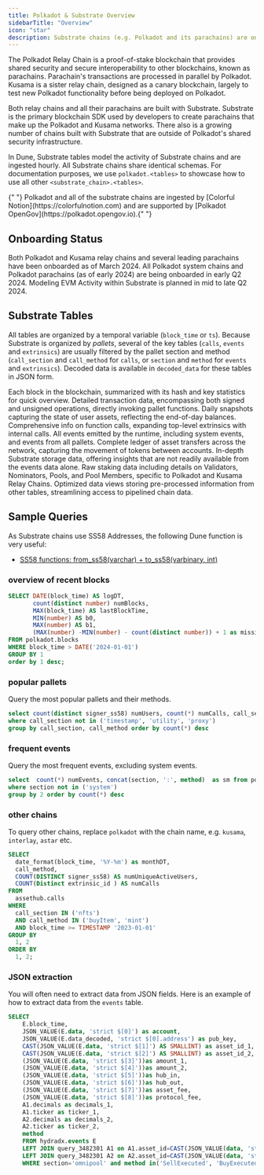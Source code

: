 ```yaml
---
title: Polkadot & Substrate Overview
sidebarTitle: "Overview"
icon: "star"
description: Substrate chains (e.g. Polkadot and its parachains) are on Dune.
---
```



The Polkadot Relay Chain is a proof-of-stake blockchain that provides shared security and secure interoperability to other blockchains, known as parachains. Parachain's transactions are processed in parallel by Polkadot. Kusama is a sister relay chain, designed as a canary blockchain, largely to test new Polkadot functionality before being deployed on Polkadot.

Both relay chains and all their parachains are built with Substrate. Substrate is the primary blockchain SDK used by developers to create parachains that make up the Polkadot and Kusama networks. There also is a growing number of chains built with Substrate that are outside of Polkadot's shared security infrastructure.

In Dune, Substrate tables model the activity of Substrate chains and are ingested hourly. All Substrate chains share identical schemas. For documentation purposes, we use `polkadot.<tables>` to showcase how to use all other `<substrate_chain>.<tables>`.

<Info>
  {" "}
  Polkadot and all of the substrate chains are ingested by [Colorful Notion](https://colorfulnotion.com)
  and are supported by [Polkadot OpenGov](https://polkadot.opengov.io).{" "}
</Info>

## Onboarding Status

Both Polkadot and Kusama relay chains and several leading parachains have been onboarded as of March 2024. All Polkadot system chains and Polkadot parachains (as of early 2024) are being onboarded in early Q2 2024. Modeling EVM Activity within Substrate is planned in mid to late Q2 2024.

<div>
  <DuneEmbed qID="3523887" vID="5925917" height={500} />
</div>

## Substrate Tables

All tables are organized by a temporal variable (`block_time` or `ts`). Because Substrate is organized by _pallets_, several of the key tables (`calls`, `events` and `extrinsics`) are usually filtered by the pallet section and method (`call_section` and `call_method` for `calls`, or `section` and `method` for `events` and `extrinsics`). Decoded data is available in `decoded_data` for these tables in JSON form. 

<CardGroup cols={2}>
  <Card title="Blocks" icon="cubes" href="/data-catalog/substrate/blocks">
    Each block in the blockchain, summarized with its hash and key statistics for quick overview.
  </Card>
  <Card title="Extrinsics" icon="sitemap" href="/data-catalog/substrate/extrinsics">
    Detailed transaction data, encompassing both signed and unsigned operations, directly invoking pallet functions.
  </Card>
  <Card title="Balances" icon="wallet" href="/data-catalog/substrate/balances">
    Daily snapshots capturing the state of user assets, reflecting the end-of-day balances.
  </Card>
  <Card title="Calls" icon="arrow-right" href="/data-catalog/substrate/calls">
    Comprehensive info on function calls, expanding top-level extrinsics with internal calls.
  </Card>
  <Card title="Events" icon="bolt" href="/data-catalog/substrate/events">
    All events emitted by the runtime, including system events, and events from all pallets.
  </Card>
  <Card title="Transfers" icon="arrow-up-from-bracket" href="/data-catalog/substrate/transfers">
    Complete ledger of asset transfers across the network, capturing the movement of tokens between accounts.
  </Card>
  <Card title="Traces" icon="memo-circle-info" href="/data-catalog/substrate/traces">
    In-depth Substrate storage data, offering insights that are not readily available from the events data alone.
  </Card>
  <Card title="Stakings" icon="hand-holding-heart" href="/data-catalog/substrate/stakings">
    Raw staking data including details on Validators, Nominators, Pools, and Pool Members, specific to Polkadot and Kusama Relay Chains.
  </Card>
  <Card title="Materialized Views" icon="database" href="/data-catalog/substrate/materialized_views">
    Optimized data views storing pre-processed information from other tables, streamlining access to pipelined chain data.
  </Card>
</CardGroup>

## Sample Queries

As Substrate chains use SS58 Addresses, the following Dune function is very useful:

- [SS58 functions: from_ss58(varchar) + to_ss58(varbinary, int)](/query-engine/Functions-and-operators/ss58)

### overview of recent blocks 

```sql
SELECT DATE(block_time) AS logDT,
       count(distinct number) numBlocks,
       MAX(block_time) AS lastBlockTime,
       MIN(number) AS b0,
       MAX(number) AS b1,
       (MAX(number) -MIN(number) - count(distinct number)) + 1 as missing
FROM polkadot.blocks
WHERE block_time > DATE('2024-01-01')
GROUP BY 1
order by 1 desc;
```

### popular pallets 

Query the most popular pallets and their methods.

```sql
select count(distinct signer_ss58) numUsers, count(*) numCalls, call_section, call_method from polkadot.calls
where call_section not in ('timestamp', 'utility', 'proxy')
group by call_section, call_method order by count(*) desc
```

### frequent events 

Query the most frequent events, excluding system events.

```sql
select  count(*) numEvents, concat(section, ':', method)  as sm from polkadot.events
where section not in ('system')
group by 2 order by count(*) desc
```

### other chains

To query other chains, replace `polkadot` with the chain name, e.g. `kusama`, `interlay`, `astar` etc. 

```sql
SELECT
  date_format(block_time, '%Y-%m') as monthDT,
  call_method,
  COUNT(DISTINCT signer_ss58) AS numUniqueActiveUsers,
  COUNT(Distinct extrinsic_id ) AS numCalls
FROM
  assethub.calls
WHERE
  call_section IN ('nfts')
  AND call_method IN ('buyItem', 'mint')
  AND block_time >= TIMESTAMP '2023-01-01'
GROUP BY
  1, 2
ORDER BY
  1, 2;
```

### JSON extraction

You will often need to extract data from JSON fields. Here is an example of how to extract data from the `events` table.

```sql
SELECT
    E.block_time,
    JSON_VALUE(E.data, 'strict $[0]') as account,
    JSON_VALUE(E.data_decoded, 'strict $[0].address') as pub_key,
    CAST(JSON_VALUE(E.data, 'strict $[1]') AS SMALLINT) as asset_id_1,
    CAST(JSON_VALUE(E.data, 'strict $[2]') AS SMALLINT) as asset_id_2,
    (JSON_VALUE(E.data, 'strict $[3]'))as amount_1,
    (JSON_VALUE(E.data, 'strict $[4]'))as amount_2,
    (JSON_VALUE(E.data, 'strict $[5]'))as hub_in,
    (JSON_VALUE(E.data, 'strict $[6]'))as hub_out,
    (JSON_VALUE(E.data, 'strict $[7]'))as asset_fee,
    (JSON_VALUE(E.data, 'strict $[8]'))as protocol_fee,
    A1.decimals as decimals_1,
    A1.ticker as ticker_1,
    A2.decimals as decimals_2,
    A2.ticker as ticker_2,
    method
    FROM hydradx.events E
    LEFT JOIN query_3482301 A1 on A1.asset_id=CAST(JSON_VALUE(data, 'strict $[1]') as INT)
    LEFT JOIN query_3482301 A2 on A2.asset_id=CAST(JSON_VALUE(data, 'strict $[2]') as INT)
    WHERE section='omnipool' and method in('SellExecuted', 'BuyExecuted')
```